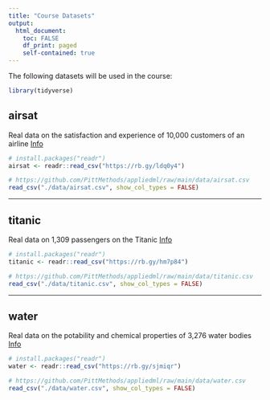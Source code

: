 ```yaml
---
title: "Course Datasets"
output: 
  html_document:
    toc: FALSE
    df_print: paged
    self-contained: true
---
```


The following datasets will be used in the course:

```r
library(tidyverse)
```

## airsat

Real data on the satisfaction and experience of 10,000 customers of an airline <a href="https://www.kaggle.com/datasets/teejmahal20/airline-passenger-satisfaction" class="badge badge-info">Info</a>

```r
# install.packages("readr")
airsat <- readr::read_csv("https://rb.gy/ldq0y4")
```

```r
# https://github.com/PittMethods/appliedml/raw/main/data/airsat.csv
read_csv("./data/airsat.csv", show_col_types = FALSE)
```

<!-- --- -->

<!-- ## spotify -->

<!-- Real data on the popularity and acoustic properties of 5,000 songs from Spotify <a href="https://www.kaggle.com/datasets/yasserh/song-popularity-dataset" class="badge badge-info">Info</a> -->

<!-- ```{r, eval=FALSE} -->
<!-- # install.packages("readr") -->
<!-- spotify <- readr::read_csv("https://rb.gy/gmzeyv") -->
<!-- ``` -->

<!-- ```{r, echo=FALSE, message=FALSE} -->
<!-- # https://github.com/PittMethods/appliedml/raw/main/data/spotify.csv -->
<!-- read_csv("./data/spotify.csv", show_col_types = FALSE) -->
<!-- ``` -->

---

## titanic

Real data on 1,309 passengers on the Titanic <a href="https://www.openml.org/search?type=data&sort=runs&id=40945&status=active" class="badge badge-info">Info</a>


```r
# install.packages("readr")
titanic <- readr::read_csv("https://rb.gy/hm7p84")
```

```r
# https://github.com/PittMethods/appliedml/raw/main/data/titanic.csv
read_csv("./data/titanic.csv", show_col_types = FALSE)
```

---

## water

Real data on the potability and chemical properties of 3,276 water bodies <a href="https://www.kaggle.com/adityakadiwal/water-potability" class="badge badge-info">Info</a>

```r
# install.packages("readr")
water <- readr::read_csv("https://rb.gy/sjmiqr")
```

```r
# https://github.com/PittMethods/appliedml/raw/main/data/water.csv
read_csv("./data/water.csv", show_col_types = FALSE)
```
